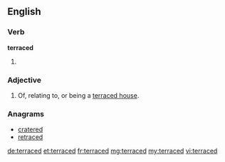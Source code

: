 ==English==

===Verb===
'''terraced'''

# {{past of|terrace}}

===Adjective===
{{en-adj|-}}

# Of, relating to, or being a [[terraced house]].

===Anagrams===
* [[cratered#English|cratered]]
* [[retraced#English|retraced]]

[[de:terraced]]
[[et:terraced]]
[[fr:terraced]]
[[mg:terraced]]
[[my:terraced]]
[[vi:terraced]]